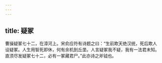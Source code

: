 ```yaml
---
---
---
```

title: 疑冢
---




曹操疑冢七十二，在漳河上。宋俞应符有诗题之曰：“生前欺天绝汉统，死后欺人设疑冢。人生用智死即休，何有余机到丘垄。人言疑冢我不疑，我有一法君未知。直须尽发疑冢七十二，必有一冢藏君尸。”此亦诗之斧钺也。